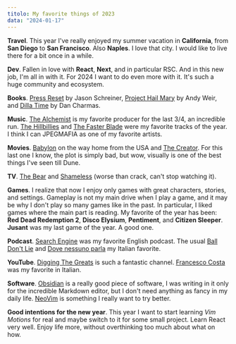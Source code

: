 ```yaml
---
titolo: My favorite things of 2023
data: "2024-01-17"
---
```


**Travel**. This year I've really enjoyed my summer vacation in **California**, from **San Diego** to **San Francisco**. Also **Naples**. I love that city. I would like to live there for a bit once in a while.

**Dev**. Fallen in love with **React**, **Next**, and in particular RSC. And in this new job, I'm all in with it. For 2024 I want to do even more with it. It's such a huge community and ecosystem.

**Books**. [Press Reset](https://www.goodreads.com/book/show/55277893-press-reset) by Jason Schreiner, [Project Hail Mary](https://en.wikipedia.org/wiki/Project_Hail_Mary) by Andy Weir, and [Dilla Time](https://en.wikipedia.org/wiki/Dilla_Time) by Dan Charmas.

**Music**. [The Alchemist](https://open.spotify.com/artist/0eVyjRhzZKke2KFYTcDkeu?si=QQsJSYJKS4m_OIy4uus7ww) is my favorite producer for the last 3/4, an incredible run. [The Hillbillies](https://open.spotify.com/track/1h6w4POXM2LfG4ZD4xUfZQ?si=9caebf2a2ea5483a) and [The Faster Blade](https://open.spotify.com/track/0DMpKFgwFvSql4ufb7IVFO?si=f7e58239c8e44fc4) were my favorite tracks of the year. I think I can JPEGMAFIA as one of my favorite artists.

**Movies**. [Babylon](https://www.imdb.com/title/tt10640346/) on the way home from the USA and [The Creator](https://www.imdb.com/title/tt11858890/). For this last one I know, the plot is simply bad, but wow, visually is one of the best things I've seen till Dune.

**TV**. [The Bear](<https://en.wikipedia.org/wiki/The_Bear_(TV_series)>) and [Shameless](<https://en.wikipedia.org/wiki/Shameless_(American_TV_series)>) (worse than crack, can't stop watching it).

**Games**. I realize that now I enjoy only games with great characters, stories, and settings. Gameplay is not my main drive when I play a game, and it may be why I don't play so many games like in the past. In particular, I liked games where the main part is reading. My favorite of the year has been: **Red Dead Redemption 2**, **Disco Elysium**, **Pentiment**, and **Citizen Sleeper**. **Jusant** was my last game of the year. A good one.

**Podcast**. [Search Engine](https://open.spotify.com/show/76VOmPpOHaTyA1OaRc4BDv?si=6beb499c90d44baf) was my favorite English podcast. The usual [Ball Don't Lie](https://open.spotify.com/show/4FLzid8ymxgHEido9eOw3j?si=e6919d7c85794d6a) and [Dove nessuno parla](https://open.spotify.com/show/36ZECce3GCbgqrilE2kcaJ?si=9f2d0943bcfb4392) my Italian favorite.

**YouTube**. [Digging The Greats](https://www.youtube.com/@diggingthegreats) is such a fantastic channel. [Francesco Costa](https://www.youtube.com/@francescocosta21) was my favorite in Italian.

**Software**. [Obsidian](https://obsidian.md/) is a really good piece of software, I was writing in it only for the incredible Markdown editor, but I don't need anything as fancy in my daily life. [NeoVim](https://neovim.io/) is something I really want to try better.

**Good intentions for the new year**. This year I want to start learning _Vim Motions_ for real and maybe switch to it for some small project. Learn React very well. Enjoy life more, without overthinking too much about what on how.
